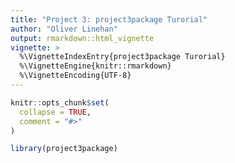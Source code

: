 ```yaml
---
title: "Project 3: project3package Turorial"
author: "Oliver Linehan"
output: rmarkdown::html_vignette
vignette: >
  %\VignetteIndexEntry{project3package Turorial}
  %\VignetteEngine{knitr::rmarkdown}
  %\VignetteEncoding{UTF-8}
---
```


```r
knitr::opts_chunk$set(
  collapse = TRUE,
  comment = "#>"
)
```

```r
library(project3package)
```
